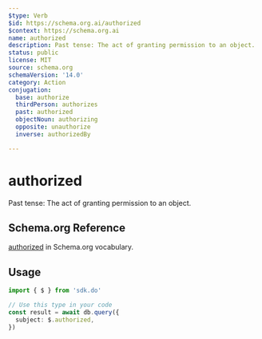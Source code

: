 ```yaml
---
$type: Verb
$id: https://schema.org.ai/authorized
$context: https://schema.org.ai
name: authorized
description: Past tense: The act of granting permission to an object.
status: public
license: MIT
source: schema.org
schemaVersion: '14.0'
category: Action
conjugation:
  base: authorize
  thirdPerson: authorizes
  past: authorized
  objectNoun: authorizing
  opposite: unauthorize
  inverse: authorizedBy

---
```


# authorized

Past tense: The act of granting permission to an object.

## Schema.org Reference

[authorized](https://schema.org/AuthorizeAction) in Schema.org vocabulary.

## Usage

```typescript
import { $ } from 'sdk.do'

// Use this type in your code
const result = await db.query({
  subject: $.authorized,
})
```
